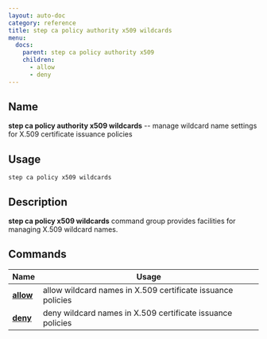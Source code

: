 ```yaml
---
layout: auto-doc
category: reference
title: step ca policy authority x509 wildcards
menu:
  docs:
    parent: step ca policy authority x509
    children:
      - allow
      - deny
---
```


## Name
**step ca policy authority x509 wildcards** -- manage wildcard name settings for X.509 certificate issuance policies

## Usage

```raw
step ca policy x509 wildcards
```

## Description

**step ca policy x509 wildcards** command group provides facilities for managing X.509 wildcard names.

## Commands


| Name | Usage |
|---|---|
| **[allow](allow/)** | allow wildcard names in X.509 certificate issuance policies |
| **[deny](deny/)** | deny wildcard names in X.509 certificate issuance policies |

